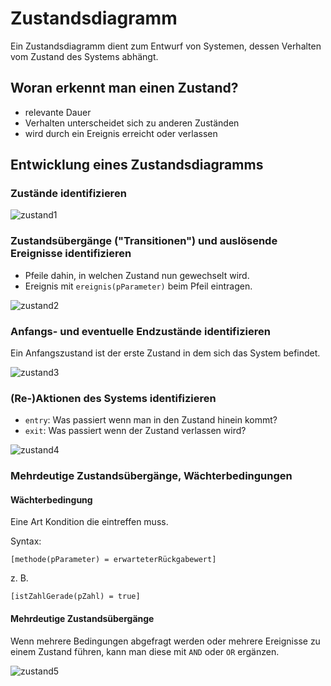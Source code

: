 # Zustandsdiagramm

Ein Zustandsdiagramm dient zum Entwurf von Systemen, dessen Verhalten vom Zustand des Systems abhängt.

## Woran erkennt man einen Zustand?

- relevante Dauer
- Verhalten unterscheidet sich zu anderen Zuständen
- wird durch ein Ereignis erreicht oder verlassen

## Entwicklung eines Zustandsdiagramms


<Steps>

### Zustände identifizieren

![zustand1](/zustand1.png)

### Zustandsübergänge ("Transitionen") und auslösende Ereignisse identifizieren

- Pfeile dahin, in welchen Zustand nun gewechselt wird.
- Ereignis mit `ereignis(pParameter)` beim Pfeil eintragen.

![zustand2](/zustand2.png)

### Anfangs- und eventuelle Endzustände identifizieren

Ein Anfangszustand ist der erste Zustand in dem sich das System befindet.

![zustand3](/zustand3.png)

### (Re-)Aktionen des Systems identifizieren

- `entry`: Was passiert wenn man in den Zustand hinein kommt?
- `exit`: Was passiert wenn der Zustand verlassen wird?

![zustand4](/zustand4.png)

### Mehrdeutige Zustandsübergänge, Wächterbedingungen

#### Wächterbedingung

Eine Art Kondition die eintreffen muss.

Syntax:

`[methode(pParameter) = erwarteterRückgabewert]`

z. B.

`[istZahlGerade(pZahl) = true]`

#### Mehrdeutige Zustandsübergänge

Wenn mehrere Bedingungen abgefragt werden oder mehrere Ereignisse zu einem Zustand führen,
kann man diese mit `AND` oder `OR` ergänzen.

![zustand5](/zustand5.png)

</Steps>
